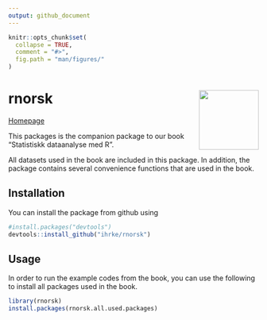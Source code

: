 ```yaml
---
output: github_document
---
```


<!-- README.md is generated from README.Rmd. Please edit that file -->

```r
knitr::opts_chunk$set(
  collapse = TRUE,
  comment = "#>",
  fig.path = "man/figures/"
)
```

# rnorsk <img src="man/figures/logo.png" align="right" alt="" width="120" />

[Homepage](https://ihrke.github.io/rnorsk/)

This packages is the companion package to our book "Statistiskk dataanalyse med R".

All datasets used in the book are included in this package. In addition, the package
contains several convenience functions that are used in the book.

## Installation

You can install the package from github using

``` r
#install.packages("devtools")
devtools::install_github("ihrke/rnorsk")
```

## Usage

In order to run the example codes from the book, you can use the following to install all 
packages used in the book.

``` r
library(rnorsk)
install.packages(rnorsk.all.used.packages)
```

